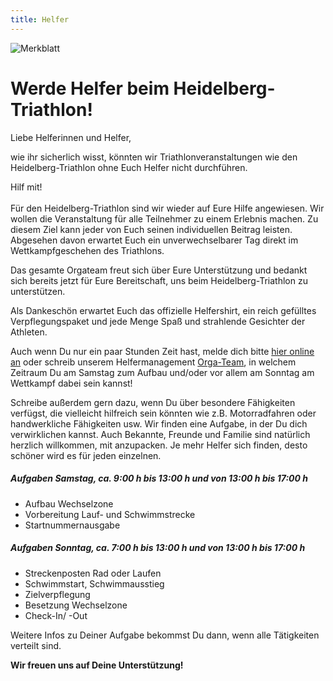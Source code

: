 ```yaml
---
title: Helfer
---
```



![Merkblatt](/img/banner/OrgaTeam.jpeg)

# Werde Helfer beim Heidelberg-Triathlon!

Liebe Helferinnen und Helfer,

wie ihr sicherlich wisst, könnten wir Triathlonveranstaltungen wie den Heidelberg-Triathlon ohne Euch Helfer nicht durchführen.

<Link
  className="button button--primary"
  to="https://docs.google.com/forms/d/e/1FAIpQLSf5CXVYr5MeiyXFXk8wXa-If2KhJK4iS5b3rnyoOJ8d5WIzAw/viewform"
>
  Hilf mit!
</Link>
<br />
<br />
Für den Heidelberg-Triathlon sind wir wieder auf Eure Hilfe angewiesen. Wir wollen
die Veranstaltung für alle Teilnehmer zu einem Erlebnis machen. Zu diesem Ziel kann
jeder von Euch seinen individuellen Beitrag leisten. Abgesehen davon erwartet Euch
ein unverwechselbarer Tag direkt im Wettkampfgeschehen des Triathlons.

Das gesamte Orgateam freut sich über Eure Unterstützung und bedankt sich bereits jetzt für Eure Bereitschaft, uns beim Heidelberg-Triathlon zu unterstützen.

Als Dankeschön erwartet Euch das offizielle Helfershirt, ein reich gefülltes Verpflegungspaket und jede Menge Spaß und strahlende Gesichter der Athleten.

Auch wenn Du nur ein paar Stunden Zeit hast, melde dich bitte [hier online an](https://docs.google.com/forms/d/e/1FAIpQLSf5CXVYr5MeiyXFXk8wXa-If2KhJK4iS5b3rnyoOJ8d5WIzAw/viewform) oder schreib unserem Helfermanagement [Orga-Team](mailto:helfer@heidelberg-triathlon.de), in welchem Zeitraum Du am Samstag zum Aufbau und/oder vor allem am Sonntag am Wettkampf dabei sein kannst!

Schreibe außerdem gern dazu, wenn Du über besondere Fähigkeiten verfügst, die vielleicht hilfreich sein könnten wie z.B. Motorradfahren oder handwerkliche Fähigkeiten usw. Wir finden eine Aufgabe, in der Du dich verwirklichen kannst. Auch Bekannte, Freunde und Familie sind natürlich herzlich willkommen, mit anzupacken. Je mehr Helfer sich finden, desto schöner wird es für jeden einzelnen.

##### Aufgaben Samstag, ca. 9:00 h bis 13:00 h und von 13:00 h bis 17:00 h

- Aufbau Wechselzone
- Vorbereitung Lauf- und Schwimmstrecke
- Startnummernausgabe

##### Aufgaben Sonntag, ca. 7:00 h bis 13:00 h und von 13:00 h bis 17:00 h

- Streckenposten Rad oder Laufen
- Schwimmstart, Schwimmausstieg
- Zielverpflegung
- Besetzung Wechselzone
- Check-In/ -Out

Weitere Infos zu Deiner Aufgabe bekommst Du dann, wenn alle Tätigkeiten verteilt sind.

**Wir freuen uns auf Deine Unterstützung!**
